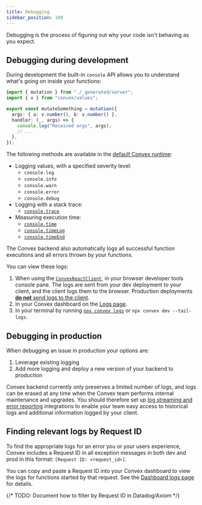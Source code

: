 ```yaml
---
title: Debugging
sidebar_position: 100
---
```


Debugging is the process of figuring out why your code isn't behaving as you
expect.

## Debugging during development

During development the built-in `console` API allows you to understand what's
going on inside your functions:

```ts title="convex/myFunctions.ts"
import { mutation } from "./_generated/server";
import { v } from "convex/values";

export const mutateSomething = mutation({
  args: { a: v.number(), b: v.number() },
  handler: (_, args) => {
    console.log("Received args", args);
    // ...
  },
});
```

The following methods are available in the
[default Convex runtime](/docs/functions/runtimes.mdx#default-convex-runtime):

- Logging values, with a specified severity level:
  - `console.log`
  - `console.info`
  - `console.warn`
  - `console.error`
  - `console.debug`
- Logging with a stack trace:
  - [`console.trace`](https://developer.mozilla.org/en-US/docs/Web/API/console/trace_static)
- Measuring execution time:
  - [`console.time`](https://developer.mozilla.org/en-US/docs/Web/API/console/time_static)
  - [`console.timeLog`](https://developer.mozilla.org/en-US/docs/Web/API/console/timelog_static)
  - [`console.timeEnd`](https://developer.mozilla.org/en-US/docs/Web/API/console/timeend_static)

The Convex backend also automatically logs all successful function executions
and all errors thrown by your functions.

You can view these logs:

1. When using the [`ConvexReactClient`](/docs/client/react.mdx), in your browser
   developer tools console pane. The logs are sent from your dev deployment to
   your client, and the client logs them to the browser. Production deployments
   [**do not** send logs to the client](/docs/functions/error-handling/error-handling.mdx#differences-in-error-reporting-between-dev-and-prod).
2. In your Convex dashboard on the
   [Logs page](/docs/dashboard/deployments/logs.md).
3. In your terminal by running
   [`npx convex logs`](/docs/cli.md#tail-deployment-logs) or
   `npx convex dev --tail-logs`.

## Debugging in production

When debugging an issue in production your options are:

1. Leverage existing logging
2. Add more logging and deploy a new version of your backend to production

Convex backend currently only preserves a limited number of logs, and logs can
be erased at any time when the Convex team performs internal maintenance and
upgrades. You should therefore set up
[log streaming and error reporting](/docs/production/integrations/integrations.mdx)
integrations to enable your team easy access to historical logs and additional
information logged by your client.

## Finding relevant logs by Request ID

To find the appropriate logs for an error you or your users experience, Convex
includes a Request ID in all exception messages in both dev and prod in this
format: `[Request ID: <request_id>]`.

You can copy and paste a Request ID into your Convex dashboard to view the logs
for functions started by that request. See the
[Dashboard logs page](/docs/dashboard/deployments/logs.md#filter-logs) for
details.

{/* TODO: Document how to filter by Request ID in Datadog/Axiom */}
